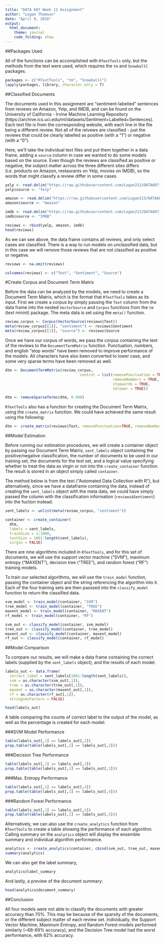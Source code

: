 ```yaml
---
title: "DATA 607 Week 11 Assignment"
author: "Logan Thomson"
date: "April 9, 2016"
output:
  html_document:
    theme: journal
    code_folding: show
---
```


##Packages Used  

All of the functions can be accomplished with `RTextTools` only, but the methods from the text were used, which requires the `tm` and `SnowballC` packages. 

```r
packages <- c("RTextTools", "tm", "SnowballC")
lapply(packages, library, character.only = T)
```

##Classified Documents  

The documents used in this assignment are "sentiment-labelled" sentences from reviews on Amazon, Yelp, and IMDB, and can be found on the University of California - Irvine Machine Learning Repository (https://archive.ics.uci.edu/ml/datasets/Sentiment+Labelled+Sentences).  Each text file is from the corresponding website, with each line in the file being a different review. Not all of the reivews are classified - just the reviews that could be clearly labelled as positive (with a "1") or negative (with a "0").  

Here, we'll take the individual text files and put them together in a data frame, adding a `source` column in case we wanted to do some models based on the source. Even though the reviews are classified as positive or negative, the subject matter across the three different sites differs (i.e. products on Amazon, restaurants on Yelp, movies on IMDB), so the words that might classify a review differ in some cases.  

```r
yelp <- read.delim("https://raw.githubusercontent.com/Logan213/DATA607_Week11/master/yelp_labelled.txt", header = FALSE)
yelp$source <- "Yelp"

amazon <- read.delim("https://raw.githubusercontent.com/Logan213/DATA607_Week11/master/amazon_cells_labelled.txt", header = FALSE)
amazon$source <- "Amazon"

imdb <- read.delim("https://raw.githubusercontent.com/Logan213/DATA607_Week11/master/imdb_labelled.txt", header = FALSE)
imdb$source <- "IMDB"

reviews <- rbind(yelp, amazon, imdb)
head(reviews)
```

As we can see above, the data frame contains all reviews, and only select cases are classified. There is a way to run models on unclassified data, but in this case we will remove those reviews that are not classified as positive or negative.  

```r
reviews <- na.omit(reviews)

colnames(reviews) <- c("Text", "Sentiment", "Source")
```

#Create Corpus and Document Term Matrix  

Before the data can be analyzed by the models, we need to create a Document Term Matrix, which is the format that `RTextTools` takes as its input. First we create a corpus by simply passing the `Text` column from the data frame into the nested `VectorSource` and `Corpus` functions from the `tm` (text minint) package. The meta data is set using the `meta()` function.  

```r
review_corpus <- Corpus(VectorSource(reviews$Text))
meta(review_corpus[[1]], "sentiment") <- reviews$Sentiment
meta(review_corpus[[1]], "source") <- reviews$Source
```

Once we have our corpus of words, we pass the corpus containing the text of the reviews to the `DocumentTermMatrix` function. Punctuation, numbers, and english "stop words" have been removed to improve performance of the models. All characters have also been converted to lower case, and some very sparse terms have been removed as well.  

```r
dtm <- DocumentTermMatrix(review_corpus,
                                  control = list(removePunctuation = TRUE,
                                                 removeNumbers = TRUE,
                                                 stopwords = TRUE,
                                                 tolower = TRUE))

dtm <- removeSparseTerms(dtm, 0.998)
```

`RTextTools` also has a function for creating the Document Term Matrix, using the `create_matrix` function. We could have achieved the same result using the following:  

```r
dtm <- create_matrix(reviews$Text, removePunctuation=TRUE, removeNumbers=TRUE, removeStopwords=TRUE, toLower=TRUE, removeSparseTerms=.998)
```  

##Model Estimation  

Before running our estimation procedures, we will create a container object by passing our Document Term Matrix, `sent_labels` object containing the positive/negative classification, the number of documents to be used in our training set, the documents for the test set, and a logical value specifying whether to treat the data as virgin or not into the `create_container` function. The result is stored in an object simply called `container`.  

The method below is from the text ("Automated Data Collection with R"), but alternatively, since we have a dataframe containing the data, instead of creating the   `sent_labels` object with the meta data, we could have simply passed the column with the classification information (`reviews$Sentiment`) into the fuction instead. 

```r
sent_labels <- unlist(meta(review_corpus, "sentiment"))

container <- create_container(
  dtm,
  labels = sent_labels,
  trainSize = 1:1000,
  testSize = 1001:length(sent_labels),
  virgin = FALSE)
```

There are nine algorithms included in `RTextTools`, and for this set of documents, we will use the support vector machine ("SVM"), maximum entropy ("MAXENT"), decision tree ("TREE"), and random forest ("RF") training models. 

To train our selected algorithms, we will use the `train_model` function, passing the container object and the string referencing the algorithm into it. Each of the four training sets are then passsed into the `classify_model` function to return the classified data.  

```r
svm_model <- train_model(container, "SVM")
tree_model <- train_model(container, "TREE")
maxent_model <- train_model(container, "MAXENT")
rf_model <- train_model(container, "RF")

svm_out <- classify_model(container, svm_model)
tree_out <- classify_model(container, tree_model)
maxent_out <- classify_model(container, maxent_model)
rf_out <- classify_model(container, rf_model)
```

##Model Comparison  

To compare our results, we will make a data frame containing the correct labels (supplied by the `sent_labels` object), and the results of each model.  

```r
labels_out <- data.frame(
  correct_label = sent_labels[1001:length(sent_labels)],
  svm = as.character(svm_out[,1]),
  tree = as.character(tree_out[,1]),
  maxent = as.character(maxent_out[,1]),
  rf = as.character(rf_out[,1]),
  stringsAsFactors = FALSE)

head(labels_out)
```  

A table comparing the counts of correct label to the output of the model, as well as the percentage is created for each model:  

###SVM Model Performance  

```r
table(labels_out[,1] == labels_out[,2])
prop.table(table(labels_out[,1] == labels_out[,2]))
```  

###Decision Tree Performance

```r
table(labels_out[,1] == labels_out[,3])
prop.table(table(labels_out[,1] == labels_out[,3]))
```  

###Max. Entropy Performance  

```r
table(labels_out[,1] == labels_out[,4])
prop.table(table(labels_out[,1] == labels_out[,4]))
```  

###Random Forest Performance  

```r
table(labels_out[,1] == labels_out[,5])
prop.table(table(labels_out[,1] == labels_out[,5]))
```

Alternatively, we can also use the `create_analytics` function from `RTextTools` to create a table showing the performance of each algorithm.  Calling summary on the `analytics` object will display the ensemble summary and individual algorithm performance.  

```r
analytics <- create_analytics(container, cbind(svm_out, tree_out, maxent_out, rf_out))
summary(analytics)
```  

We can also get the label summary, 

```r
analytics@label_summary
```  

And lastly, a preview of the document summary:

```r
head(analytics@document_summary)
```  

##Conclusion  

All four models were not able to classify the documents with greater accuracy than 70%. This may be because of the sparsity of the documents, or the different subject matter of each review set. Individually, the Support Vector Machine, Maximum Entropy, and Random Forest models performed similarly (~68-69% accuracy), and the Decision Tree model had the worst performance, with 62% accuracy.  